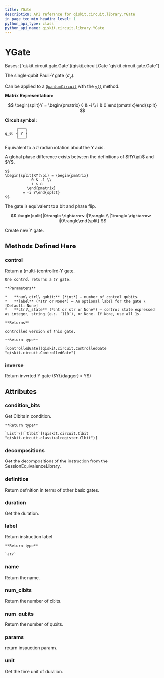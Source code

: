 ```yaml
---
title: YGate
description: API reference for qiskit.circuit.library.YGate
in_page_toc_min_heading_level: 1
python_api_type: class
python_api_name: qiskit.circuit.library.YGate
---
```


# YGate

<Class id="qiskit.circuit.library.YGate" github="https://github.com/qiskit/qiskit/tree/stable/0.22/qiskit/circuit/library/standard_gates/y.py" signature="YGate(label=None)">
  Bases: [`qiskit.circuit.gate.Gate`](qiskit.circuit.Gate "qiskit.circuit.gate.Gate")

  The single-qubit Pauli-Y gate ($\sigma_y$).

  Can be applied to a [`QuantumCircuit`](qiskit.circuit.QuantumCircuit "qiskit.circuit.QuantumCircuit") with the [`y()`](qiskit.circuit.QuantumCircuit#y "qiskit.circuit.QuantumCircuit.y") method.

  **Matrix Representation:**

  $$
  \begin{split}Y = \begin{pmatrix}
          0 & -i \\
          i & 0
      \end{pmatrix}\end{split}
  $$

  **Circuit symbol:**

  ```python
       ┌───┐
  q_0: ┤ Y ├
       └───┘
  ```

  Equivalent to a $\pi$ radian rotation about the Y axis.

  <Admonition title="Note" type="note">
    A global phase difference exists between the definitions of $RY(\pi)$ and $Y$.

    $$
    \begin{split}RY(\pi) = \begin{pmatrix}
                0 & -1 \\
                1 & 0
              \end{pmatrix}
            = -i Y\end{split}
    $$
  </Admonition>

  The gate is equivalent to a bit and phase flip.

  $$
  \begin{split}|0\rangle \rightarrow i|1\rangle \\
  |1\rangle \rightarrow -i|0\rangle\end{split}
  $$

  Create new Y gate.

  ## Methods Defined Here

  ### control

  <Function id="qiskit.circuit.library.YGate.control" name="control" signature="YGate.control(num_ctrl_qubits=1, label=None, ctrl_state=None)">
    Return a (multi-)controlled-Y gate.

    One control returns a CY gate.

    **Parameters**

    *   **num\_ctrl\_qubits** (*int*) – number of control qubits.
    *   **label** (*str or None*) – An optional label for the gate \[Default: None]
    *   **ctrl\_state** (*int or str or None*) – control state expressed as integer, string (e.g. ‘110’), or None. If None, use all 1s.

    **Returns**

    controlled version of this gate.

    **Return type**

    [ControlledGate](qiskit.circuit.ControlledGate "qiskit.circuit.ControlledGate")
  </Function>

  ### inverse

  <Function id="qiskit.circuit.library.YGate.inverse" name="inverse" signature="YGate.inverse()">
    Return inverted Y gate ($Y{\dagger} = Y$)
  </Function>

  ## Attributes

  ### condition\_bits

  <Attribute id="qiskit.circuit.library.YGate.condition_bits" name="condition_bits">
    Get Clbits in condition.

    **Return type**

    `List`\[[`Clbit`](qiskit.circuit.Clbit "qiskit.circuit.classicalregister.Clbit")]
  </Attribute>

  ### decompositions

  <Attribute id="qiskit.circuit.library.YGate.decompositions" name="decompositions">
    Get the decompositions of the instruction from the SessionEquivalenceLibrary.
  </Attribute>

  ### definition

  <Attribute id="qiskit.circuit.library.YGate.definition" name="definition">
    Return definition in terms of other basic gates.
  </Attribute>

  ### duration

  <Attribute id="qiskit.circuit.library.YGate.duration" name="duration">
    Get the duration.
  </Attribute>

  ### label

  <Attribute id="qiskit.circuit.library.YGate.label" name="label">
    Return instruction label

    **Return type**

    `str`
  </Attribute>

  ### name

  <Attribute id="qiskit.circuit.library.YGate.name" name="name">
    Return the name.
  </Attribute>

  ### num\_clbits

  <Attribute id="qiskit.circuit.library.YGate.num_clbits" name="num_clbits">
    Return the number of clbits.
  </Attribute>

  ### num\_qubits

  <Attribute id="qiskit.circuit.library.YGate.num_qubits" name="num_qubits">
    Return the number of qubits.
  </Attribute>

  ### params

  <Attribute id="qiskit.circuit.library.YGate.params" name="params">
    return instruction params.
  </Attribute>

  ### unit

  <Attribute id="qiskit.circuit.library.YGate.unit" name="unit">
    Get the time unit of duration.
  </Attribute>
</Class>

